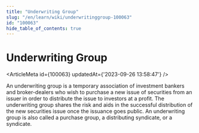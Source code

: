 ```yaml
---
title: "Underwriting Group"
slug: "/en/learn/wiki/underwritinggroup-100063"
id: "100063"
hide_table_of_contents: true
---
```



# Underwriting Group

<ArticleMeta id={100063} updatedAt={'2023-09-26 13:58:47'} />
<div className='border-solid border-b border-t-0 my-4 border-[var(--ifm-color-gray-300)]' />

An underwriting group is a temporary association of investment bankers and broker-dealers who wish to purchase a new issue of securities from an issuer in order to distribute the issue to investors at a profit. The underwriting group shares the risk and aids in the successful distribution of the new securities issue once the issuance goes public. An underwriting group is also called a purchase group, a distributing syndicate, or a syndicate.
